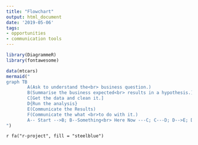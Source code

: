 ```yaml
---
title: "Flowchart"
output: html_document
date: '2019-05-06'
tags:
- opportunities
- communication tools
---
```


```r
library(DiagrammeR)
library(fontawesome)

data(mtcars)
mermaid("
graph TB
        A(Ask to understand the<br> business question.)
        B(Summarise the business expected<br> results in a hypothesis.)
        C[Get the data and clean it.]
        D{Run the analysis}
        E(Communicate the Results)
        F(Communicate the what <br>to do with it.)
        A-- Start -->B; B--Something<br> Here Now ---C; C---D; D-->E; D-->F
")
```

`r fa("r-project", fill = "steelblue")`
